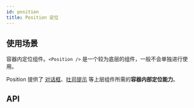```yaml
---
id: position
title: Position 定位
---
```



## 使用场景

容器内定位组件。`<Position />` 是一个较为底层的组件，一般不会单独进行使用。

Position 提供了 [对话框](dialog)、[吐司提示](toast) 等上层组件所需的**容器内部定位能力**。

<Story fn={PlacementDiagram} />

## API

<PropsTable component={Position} />

